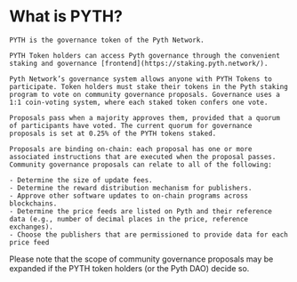 #   What is PYTH?
    
    PYTH is the governance token of the Pyth Network.
    
    PYTH Token holders can access Pyth governance through the convenient staking and governance [frontend](https://staking.pyth.network/).
    
    Pyth Network’s governance system allows anyone with PYTH Tokens to participate. Token holders must stake their tokens in the Pyth staking program to vote on community governance proposals. Governance uses a 1:1 coin-voting system, where each staked token confers one vote.
    
    Proposals pass when a majority approves them, provided that a quorum of participants have voted. The current quorum for governance proposals is set at 0.25% of the PYTH tokens staked. 
    
    Proposals are binding on-chain: each proposal has one or more associated instructions that are executed when the proposal passes. Community governance proposals can relate to all of the following:
    
    - Determine the size of update fees.
    - Determine the reward distribution mechanism for publishers.
    - Approve other software updates to on-chain programs across blockchains.
    - Determine the price feeds are listed on Pyth and their reference data (e.g., number of decimal places in the price, reference exchanges).
    - Choose the publishers that are permissioned to provide data for each price feed

Please note that the scope of community governance proposals may be expanded if the PYTH token holders (or the Pyth DAO) decide so.
